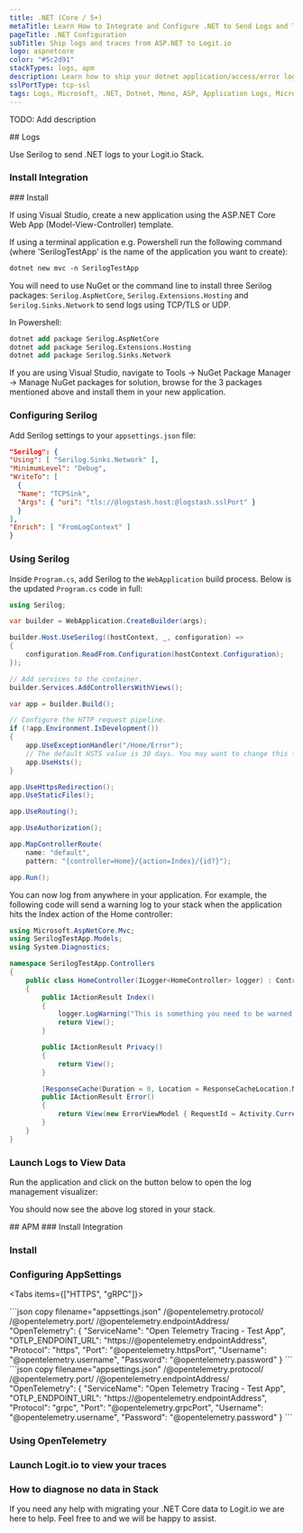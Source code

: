 ```yaml
---
title: .NET (Core / 5+)
metaTitle: Learn How to Integrate and Configure .NET to Send Logs and Traces
pageTitle: .NET Configuration
subTitle: Ship logs and traces from ASP.NET to Logit.io
logo: aspnetcore
color: "#5c2d91"
stackTypes: logs, apm
description: Learn how to ship your dotnet application/access/error logs to Logstash with our example configurations.
sslPortType: tcp-ssl
tags: Logs, Microsoft, .NET, Dotnet, Mono, ASP, Application Logs, Microsoft Core, Dotnet Core, ASP, Application Logs, Dotnetcore, APM, Core, Application Performance Monitoring, Apm, Grpc, Https
---
```


TODO: Add description

<Steps>
  ## Logs

  Use Serilog to send .NET logs to your Logit.io Stack.
  
  ### Install Integration
  <InstallIntegration/>
  ### Install

  If using Visual Studio, create a new application using the ASP.NET Core Web App (Model-View-Controller) template.

  If using a terminal application e.g. Powershell run the following command (where 'SerilogTestApp' is the name of the application you want to create):

  ```ps copy
  dotnet new mvc -n SerilogTestApp
  ```

  You will need to use NuGet or the command line to install three Serilog packages: `Serilog.AspNetCore`, `Serilog.Extensions.Hosting` and `Serilog.Sinks.Network` to send logs using TCP/TLS or UDP.
  
  In Powershell:
  ```ps copy 
  dotnet add package Serilog.AspNetCore
  dotnet add package Serilog.Extensions.Hosting
  dotnet add package Serilog.Sinks.Network
  ```

  If you are using Visual Studio, navigate to Tools -> NuGet Package Manager -> Manage NuGet packages for solution, 
  browse for the 3 packages mentioned above and install them in your new application.

  ### Configuring Serilog

  Add Serilog settings to your `appsettings.json` file:       

  ```json copy showLineNumbers
  "Serilog": {
  "Using": [ "Serilog.Sinks.Network" ],
  "MinimumLevel": "Debug",
  "WriteTo": [
    {
    "Name": "TCPSink",
    "Args": { "uri": "tls://@logstash.host:@logstash.sslPort" }
    }
  ],
  "Enrich": [ "FromLogContext" ]
  }
  ```

  ### Using Serilog

  Inside `Program.cs`, add Serilog to the `WebApplication` build process. Below is the updated `Program.cs` code in full:
        
  ```csharp copy showLineNumbers
  using Serilog;

  var builder = WebApplication.CreateBuilder(args);

  builder.Host.UseSerilog((hostContext, _, configuration) =>
  {
      configuration.ReadFrom.Configuration(hostContext.Configuration);
  });

  // Add services to the container.
  builder.Services.AddControllersWithViews();

  var app = builder.Build();

  // Configure the HTTP request pipeline.
  if (!app.Environment.IsDevelopment())
  {
      app.UseExceptionHandler("/Home/Error");
      // The default HSTS value is 30 days. You may want to change this for production scenarios, see https://aka.ms/aspnetcore-hsts.
      app.UseHsts();
  }

  app.UseHttpsRedirection();
  app.UseStaticFiles();

  app.UseRouting();

  app.UseAuthorization();

  app.MapControllerRoute(
      name: "default",
      pattern: "{controller=Home}/{action=Index}/{id?}");

  app.Run();
  ```
  
  You can now log from anywhere in your application. For example, the following code will send a warning log to your stack when the application 
  hits the Index action of the Home controller:
  
  ```csharp copy
  using Microsoft.AspNetCore.Mvc;
  using SerilogTestApp.Models;
  using System.Diagnostics;

  namespace SerilogTestApp.Controllers
  {
      public class HomeController(ILogger<HomeController> logger) : Controller
      {
          public IActionResult Index()
          {
              logger.LogWarning("This is something you need to be warned about!");
              return View();
          }

          public IActionResult Privacy()
          {
              return View();
          }

          [ResponseCache(Duration = 0, Location = ResponseCacheLocation.None, NoStore = true)]
          public IActionResult Error()
          {
              return View(new ErrorViewModel { RequestId = Activity.Current?.Id ?? HttpContext.TraceIdentifier });
          }
      }
  }
  ``` 

  ### Launch Logs to View Data

  Run the application and click on the button below to open the log management visualizer:

  <LaunchVisualizer type="logs" />

  You should now see the above log stored in your stack.

</Steps>
<Steps>
  ## APM
  ### Install Integration
  <InstallIntegration/>
  
  ### Install

  <InstallOtel />

  ### Configuring AppSettings

  <Tabs items={["HTTPS", "gRPC"]}>
  
  <Tab>
    ```json copy filename="appsettings.json" /@opentelemetry.protocol/ /@opentelemetry.port/ /@opentelemetry.endpointAddress/
    "OpenTelemetry": {
    "ServiceName": "Open Telemetry Tracing - Test App",
    "OTLP_ENDPOINT_URL": "https://@opentelemetry.endpointAddress",
    "Protocol": "https",
    "Port": "@opentelemetry.httpsPort",
    "Username": "@opentelemetry.username",
    "Password": "@opentelemetry.password"
    }
    ```
  </Tab>

  <Tab>
    ```json copy filename="appsettings.json" /@opentelemetry.protocol/ /@opentelemetry.port/ /@opentelemetry.endpointAddress/
    "OpenTelemetry": {
    "ServiceName": "Open Telemetry Tracing - Test App",
    "OTLP_ENDPOINT_URL": "https://@opentelemetry.endpointAddress",
    "Protocol": "grpc",
    "Port": "@opentelemetry.grpcPort",
    "Username": "@opentelemetry.username",
    "Password": "@opentelemetry.password"
    }
    ```
  </Tab>

  </Tabs>

  ### Using OpenTelemetry

  <UsingOtel />

  ### Launch Logit.io to view your traces

  <LaunchVisualizer type="apm" />

  ### How to diagnose no data in Stack

  <DiagnoseNoData />

</Steps>

If you need any help with migrating your .NET Core data to Logit.io we are here to help. 
Feel free to <IntercomButton text="get in touch with our support team via Intercom" /> and we will be happy to assist.